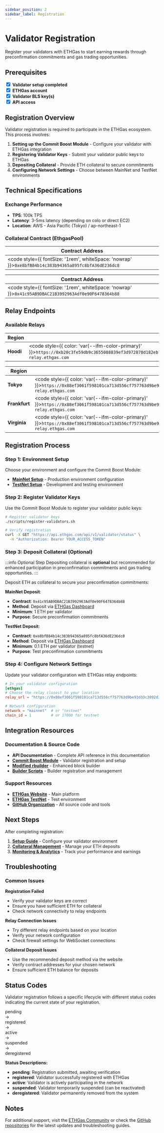 ```yaml
---
sidebar_position: 2
sidebar_label: Registration
---
```


# Validator Registration

Register your validators with ETHGas to start earning rewards through preconfirmation commitments and gas trading opportunities.

## Prerequisites

<div style={{ display: 'flex', alignItems: 'center', marginBottom: '0.5rem' }}>
  <input type="checkbox" checked readOnly style={{ marginRight: '2.5rem', margin: 0 }} />
  <span><strong>Validator setup completed</strong></span>
</div>

<div style={{ display: 'flex', alignItems: 'center', marginBottom: '0.5rem' }}>
  <input type="checkbox" checked readOnly style={{ marginRight: '2.5rem', margin: 0 }} />
  <span><strong>ETHGas account</strong></span>
</div>

<div style={{ display: 'flex', alignItems: 'center', marginBottom: '0.5rem' }}>
  <input type="checkbox" checked readOnly style={{ marginRight: '2.5rem', margin: 0 }} />
  <span><strong>Validator BLS key(s)</strong></span>
</div>

<div style={{ display: 'flex', alignItems: 'center', marginBottom: '0.5rem' }}>
  <input type="checkbox" checked readOnly style={{ marginRight: '2.5rem', margin: 0 }} />
  <span><strong>API access</strong></span>
</div>

## Registration Overview

Validator registration is required to participate in the ETHGas ecosystem. This process involves:

1. **Setting up the Commit Boost Module** - Configure your validator with ETHGas integration
2. **Registering Validator Keys** - Submit your validator public keys to ETHGas
3. **Depositing Collateral** - Provide ETH collateral to secure commitments
4. **Configuring Network Settings** - Choose between MainNet and TestNet environments

## Technical Specifications

### Exchange Performance
- **TPS**: 100k TPS
- **Latency**: 3-5ms latency (depending on colo or direct EC2)
- **Location**: AWS - Asia Pacific (Tokyo) / ap-northeast-1

### Collateral Contract (EthgasPool)


<Tabs>
<TabItem value="testnet" label="TestNet" default>

| Contract Address |
|------------------|
| <code style={{ fontSize: '1rem', whiteSpace: 'nowrap' }}>`0xe8bfB84b14c383b94365a895fc8bfA36dE236dc8`</code> |

<!-- **Recommendation**: Deposit collateral via the [ETHGas TestNet](https://testnet.ethgas.com) -->

</TabItem>
<TabItem value="mainnet" label="MainNet">

| Contract Address |
|------------------|
| <code style={{ fontSize: '1rem', whiteSpace: 'nowrap' }}>`0x41c95AB9DBAC21B3992963Adf0e90F6478364b88`</code> |

<!-- **Recommendation**: Deposit collateral via the [ETHGas website](https://ethgas.com) -->

</TabItem>
</Tabs>

## Relay Endpoints

### Available Relays

<Tabs>
<TabItem value="testnet-relays" label="TestNet " default>

| Region | Endpoint |
|--------|----------|
| **Hoodi** | <code style={{ color: 'var(--ifm-color-primary)' }}>`https://0xb20c3fe59db9c3655088839ef3d972878d182eb745afd8abb1dd2abf6c14f93cd5934ed4446a5fe1ba039e2bc0cf1011@hoodi-relay.ethgas.com`</code> |

</TabItem>
<TabItem value="mainnet-relays" label="MainNet">

| Region | Endpoint |
|--------|----------|
| **Tokyo** | <code style={{ color: 'var(--ifm-color-primary)' }}>`https://0x88ef3061f598101ca713d556cf757763d9be93d33c3092d3ab6334a36855b6b4a4020528dd533a62d25ea6648251e62e@ap-relay.ethgas.com`</code> |
| **Frankfurt** | <code style={{ color: 'var(--ifm-color-primary)' }}>`https://0x88ef3061f598101ca713d556cf757763d9be93d33c3092d3ab6334a36855b6b4a4020528dd533a62d25ea6648251e62e@eu-relay.ethgas.com`</code> |
| **Virginia** | <code style={{ color: 'var(--ifm-color-primary)' }}>`https://0x88ef3061f598101ca713d556cf757763d9be93d33c3092d3ab6334a36855b6b4a4020528dd533a62d25ea6648251e62e@us-relay.ethgas.com`</code> |

</TabItem>
</Tabs>

## Registration Process

### Step 1: Environment Setup

Choose your environment and configure the Commit Boost Module:

- **[MainNet Setup](/docs/validators/setup)** - Production environment configuration
- **[TestNet Setup](/docs/validators/setup)** - Development and testing environment

### Step 2: Register Validator Keys

Use the Commit Boost Module to register your validator public keys:

```bash
# Register validator keys
./scripts/register-validators.sh

# Verify registration
curl -X GET "https://api.ethgas.com/api/v1/validator/status" \
  -H "Authorization: Bearer YOUR_ACCESS_TOKEN"
```

### Step 3: Deposit Collateral (Optional)

:::info Optional Step
Depositing collateral is **optional** but recommended for enhanced participation in preconfirmation commitments and gas trading opportunities.
:::

Deposit ETH as collateral to secure your preconfirmation commitments:

<Tabs>
<TabItem value="mainnet-deposit" label="MainNet" default>

**MainNet Deposit**:
- **Contract**: `0x41c95AB9DBAC21B3992963Adf0e90F6478364b88`
- **Method**: Deposit via [ETHGas Dashboard](https://app.ethgas.com/my-portfolio/accounts)
- **Minimum**: 1 ETH per validator
- **Purpose**: Secure preconfirmation commitments

</TabItem>
<TabItem value="testnet-deposit" label="TestNet">

**TestNet Deposit**:
- **Contract**: `0xe8bfB84b14c383b94365a895fc8bfA36dE236dc8`
- **Method**: Deposit via [ETHGas Dashboard](https://app.ethgas.com/my-portfolio/accounts)
- **Minimum**: 0.1 ETH per validator (testnet)
- **Purpose**: Test preconfirmation commitments

</TabItem>
</Tabs>

### Step 4: Configure Network Settings

Update your validator configuration with ETHGas relay endpoints:

```toml
# In your validator configuration
[ethgas]
# Choose the relay closest to your location
relay_url = "https://0x88ef3061f598101ca713d556cf757763d9be93d33c3092d3ab6334a36855b6b4a4020528dd533a62d25ea6648251e62e@ap-relay.ethgas.com"

# Network configuration
network = "mainnet"  # or "testnet"
chain_id = 1         # or 17000 for testnet
```

## Integration Resources

### Documentation & Source Code

- **API Documentation** - Complete API reference in this documentation
- **[Commit Boost Module](https://github.com/ethgas-developer/ethgas-preconf-commit-boost-module)** - Validator registration and setup
- **[Modified rbuilder](https://github.com/ethgas-developer/preconf-builder)** - Enhanced block builder
- **[Builder Scripts](https://github.com/ethgas-developer/ethgas-builder-scripts)** - Builder registration and management

### Support Resources

- **[ETHGas Website](https://ethgas.com)** - Main platform
- **[ETHGas TestNet](https://testnet.ethgas.com)** - Test environment
- **[GitHub Organization](https://github.com/ethgas-developer)** - All source code and tools

## Next Steps

After completing registration:

1. **[Setup Guide](/docs/validators/setup)** - Configure your validator environment
2. **[Collateral Management](/docs/validators/deposits)** - Manage your ETH deposits
3. **[Monitoring & Analytics](/docs/validators/monitoring)** - Track your performance and earnings

## Troubleshooting

### Common Issues

**Registration Failed**
- Verify your validator keys are correct
- Ensure you have sufficient ETH for collateral
- Check network connectivity to relay endpoints

**Relay Connection Issues**
- Try different relay endpoints based on your location
- Verify your network configuration
- Check firewall settings for WebSocket connections

**Collateral Deposit Issues**
- Use the recommended deposit method via the website
- Verify contract addresses for your chosen network
- Ensure sufficient ETH balance for deposits

## Status Codes

Validator registration follows a specific lifecycle with different status codes indicating the current state of your registration.

<div style={{ 
  display: 'flex', 
  alignItems: 'center', 
  justifyContent: 'space-between',
  background: 'var(--ifm-color-emphasis-100)',
  padding: '1rem',
  borderRadius: '8px',
  margin: '1rem 0'
}}>
  <div style={{ fontWeight: 'bold', color: 'var(--ifm-color-warning)' }}>pending</div>
  <div style={{ fontSize: '1.5rem' }}>→</div>
  <div style={{ fontWeight: 'bold', color: 'var(--ifm-color-info)' }}>registered</div>
  <div style={{ fontSize: '1.5rem' }}>→</div>
  <div style={{ fontWeight: 'bold', color: 'var(--ifm-color-success)' }}>active</div>
  <div style={{ fontSize: '1.5rem' }}>→</div>
  <div style={{ fontWeight: 'bold', color: 'var(--ifm-color-warning)' }}>suspended</div>
  <div style={{ fontSize: '1.5rem' }}>→</div>
  <div style={{ fontWeight: 'bold', color: 'var(--ifm-color-danger)' }}>deregistered</div>
</div>

**Status Descriptions:**
- **pending**: Registration submitted, awaiting verification
- **registered**: Validator successfully registered with ETHGas
- **active**: Validator is actively participating in the network
- **suspended**: Validator temporarily suspended (can be reactivated)
- **deregistered**: Validator permanently removed from the system

## Notes

For additional support, visit the [ETHGas Community](https://discord.gg/ethgas) or check the [GitHub repositories](https://github.com/ethgas-developer) for the latest updates and troubleshooting guides. 
